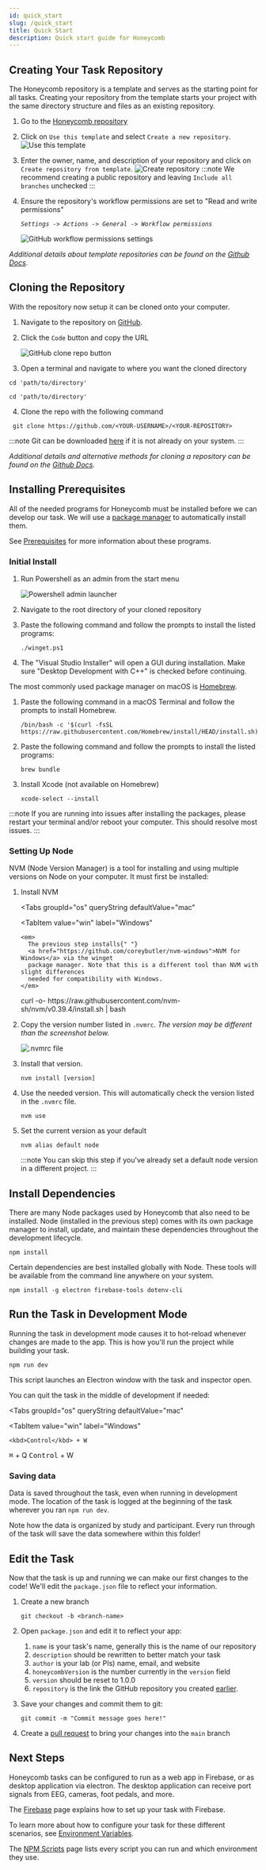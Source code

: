 ---
id: quick_start
slug: /quick_start
title: Quick Start
description: Quick start guide for Honeycomb
---


## Creating Your Task Repository

The Honeycomb repository is a template and serves as the starting point for all tasks. Creating your repository from the template starts your project with the same directory structure and files as an existing repository.

1. Go to the [Honeycomb repository](https://github.com/brown-ccv/honeycomb)
2. Click on `Use this template` and select `Create a new repository`.
   ![Use this template](/assets/template_0.png)
3. Enter the owner, name, and description of your repository and click on `Create repository from template`.
   ![Create repository](/assets/template_1.png)
   :::note
   We recommend creating a public repository and leaving `Include all branches` unchecked
   :::
4. Ensure the repository's workflow permissions are set to "Read and write permissions"

   _`Settings -> Actions -> General -> Workflow permissions`_

   <img
     src={workflowPermissions}
     alt="GitHub workflow permissions settings"
   />

_Additional details about template repositories can be found on the [Github Docs](https://docs.github.com/en/repositories/creating-and-managing-repositories/creating-a-repository-from-a-template)._

## Cloning the Repository

With the repository now setup it can be cloned onto your computer.

1.  Navigate to the repository on [GitHub](https://github.com).
2.  Click the `Code` button and copy the URL

    <img
      src={cloneCodeButton}
      alt="GitHub clone repo button"
    />

3.  Open a terminal and navigate to where you want the cloned directory

<Tabs groupId='os' queryString defaultValue='mac'>
<TabItem
  value='win'
  label='Windows'
>

```shell title="Powershell"
cd 'path/to/directory'
```

</TabItem>
<TabItem
  value='mac'
  label='macOS'
>

```shell title="Terminal.app"
cd 'path/to/directory'
```

</TabItem>
</Tabs>

4. Clone the repo with the following command

```shell title='Paste the URL you copied earlier'
 git clone https://github.com/<YOUR-USERNAME>/<YOUR-REPOSITORY>
```

:::note
Git can be downloaded [here](https://git-scm.com/book/en/v2/Getting-Started-Installing-Git) if it is not already on your system.
:::

_Additional details and alternative methods for cloning a repository can be found on the [Github Docs](https://docs.github.com/en/repositories/creating-and-managing-repositories/cloning-a-repository?tool=webui)._

## Installing Prerequisites

All of the needed programs for Honeycomb must be installed before we can develop our task. We will use a [package manager](https://en.wikipedia.org/wiki/Package_manager) to automatically install them.

See [Prerequisites](prerequisites) for more information about these programs.

### Initial Install

<Tabs groupId='os' queryString defaultValue='mac'>
<TabItem
  value='win'
  label='Windows'
>

1. Run Powershell as an admin from the start menu

   ![Powershell admin launcher](/assets/powershell_admin.png)

2. Navigate to the root directory of your cloned repository
3. Paste the following command and follow the prompts to install the listed programs:

   ```shell
   ./winget.ps1
   ```

4. The "Visual Studio Installer" will open a GUI during installation. Make sure "Desktop Development with C++" is checked before continuing.

</TabItem>
<TabItem
  value='mac'
  label='macOS'
>

The most commonly used package manager on macOS is [Homebrew](https://brew.sh).

1.  Paste the following command in a macOS Terminal and follow the prompts to install Homebrew.

    ```shell
    /bin/bash -c '$(curl -fsSL https://raw.githubusercontent.com/Homebrew/install/HEAD/install.sh)'
    ```

2.  Paste the following command and follow the prompts to install the listed programs:

    ```shell
    brew bundle
    ```

3.  Install Xcode (not available on Homebrew)

    ```shell
    xcode-select --install
    ```

</TabItem>
</Tabs>

:::note
If you are running into issues after installing the packages, please restart your terminal and/or reboot your computer. This should resolve most issues.
:::

### Setting Up Node

NVM (Node Version Manager) is a tool for installing and using multiple versions on Node on your computer. It must first be installed:

1.  Install NVM

    <Tabs
      groupId="os"
      queryString
      defaultValue="mac"
    >
      <TabItem
        value="win"
        label="Windows"
      >
        <em>
          The previous step installs{" "}
          <a href="https://github.com/coreybutler/nvm-windows">NVM for Windows</a> via the winget
          package manager. Note that this is a different tool than NVM with slight differences
          needed for compatibility with Windows.
        </em>
      </TabItem>
      <TabItem
        value="mac"
        label="macOS"
      >
        <CodeBlock language="sh">
          curl -o- https://raw.githubusercontent.com/nvm-sh/nvm/v0.39.4/install.sh | bash
        </CodeBlock>
      </TabItem>
    </Tabs>

2.  Copy the version number listed in `.nvmrc`. _The version may be different than the screenshot below._

    <img
      src={nvmrc}
      alt=".nvmrc file"
    />

3.  Install that version.

    ```shell
    nvm install [version]
    ```

4.  Use the needed version. This will automatically check the version listed in the `.nvmrc` file.

    ```shell
    nvm use
    ```

5.  Set the current version as your default

    ```shell
    nvm alias default node
    ```

    :::note
    You can skip this step if you've already set a default node version in a different project.
    :::

## Install Dependencies

There are many Node packages used by Honeycomb that also need to be installed. Node (installed in the previous step) comes with its own package manager to install, update, and maintain these dependencies throughout the development lifecycle.

```shell title="Install Honeycomb's dependencies"
npm install
```

Certain dependencies are best installed globally with Node. These tools will be available from the command line anywhere on your system.

```shell title="Install Honeycomb's global dependencies"
npm install -g electron firebase-tools dotenv-cli
```

## Run the Task in Development Mode

Running the task in development mode causes it to hot-reload whenever changes are made to the app. This is how you'll run the project while building your task.

```shell title="Run the task in dev mode"
npm run dev
```

This script launches an Electron window with the task and inspector open.

You can quit the task in the middle of development if needed:

<Tabs
  groupId="os"
  queryString
  defaultValue="mac"
>
  <TabItem
    value="win"
    label="Windows"
  >
    <kbd>Control</kbd> + W
  </TabItem>
  <TabItem
    value="mac"
    label="macOS"
  >
    <kbd>⌘</kbd> + Q
  </TabItem>
  <TabItem
    value="linux"
    label="Linux"
  >
    <kbd>Control</kbd> + W
  </TabItem>
</Tabs>

### Saving data

Data is saved throughout the task, even when running in development mode. The location of the task is logged at the beginning of the task wherever you ran `npm run dev`.

Note how the data is organized by study and participant. Every run through of the task will save the data somewhere within this folder!

## Edit the Task

Now that the task is up and running we can make our first changes to the code! We'll edit the `package.json` file to reflect your information.

1. Create a new branch

   ```shell
   git checkout -b <branch-name>
   ```

2. Open `package.json` and edit it to reflect your app:

   1. `name` is your task's name, generally this is the name of our repository
   2. `description` should be rewritten to better match your task
   3. `author` is your lab (or PIs) name, email, and website
   4. `honeycombVersion` is the number currently in the `version` field
   5. `version` should be reset to 1.0.0
   6. `repository` is the link the GitHub repository you created [earlier](#2-start-your-new-task-from-our-template-repository).

3. Save your changes and commit them to git:

   ```shell
   git commit -m "Commit message goes here!"
   ```

4. Create a [pull request](version_control#create-a-pull-request) to bring your changes into the `main` branch

## Next Steps

Honeycomb tasks can be configured to run as a web app in Firebase, or as desktop application via electron. The desktop application can receive port signals from EEG, cameras, foot pedals, and more.

The [Firebase](firebase) page explains how to set up your task with Firebase.

To learn more about how to configure your task for these different scenarios, see [Environment Variables](environment_variables).

The [NPM Scripts](npm_scripts) page lists every script you can run and which environment they use.
